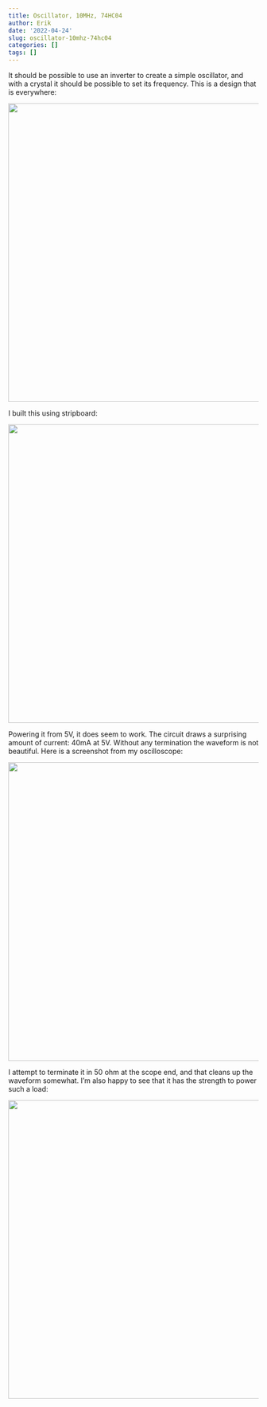 ```yaml
---
title: Oscillator, 10MHz, 74HC04
author: Erik
date: '2022-04-24'
slug: oscillator-10mhz-74hc04
categories: []
tags: []
---
```


It should be possible to use an inverter to create a simple oscillator,
and with a crystal it should be possible to set its frequency. This is a 
design that is everywhere:

![](images/oscillator_small.png){width=600px}

I built this using stripboard:

![](images/LRM_20220424_141044_small.png){width=600px}

Powering it from 5V, it does seem to work.
The circuit draws a surprising amount of current: 40mA at 5V. 
Without any termination
the waveform is not beautiful. Here is a screenshot from my oscilloscope:

![](images/DS2_2022424141051_small.png){width=600px}

I attempt to terminate it in 50 ohm at the scope end, 
and that cleans up the waveform somewhat. I'm also happy to see that it has the strength to power such a load:

![](images/DS2_2022424144216_small.png){width=600px}
